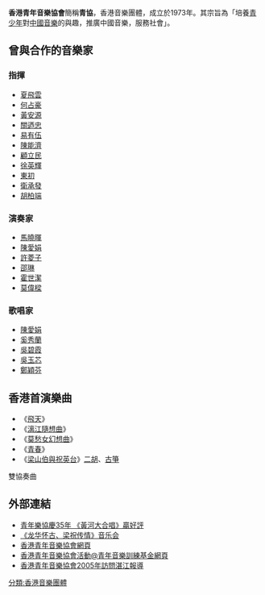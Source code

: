 {{Distinguish|香港青年協會}}

'''香港青年音樂協會'''簡稱'''青協'''，香港音樂團體，成立於1973年。其宗旨為「培養[[青少年|青少年]]對[[中國音樂|中國音樂]]的與趣，推廣中國音樂，服務社會」。

== 曾與合作的音樂家 ==
=== 指揮 ===
* [[夏飛雲|夏飛雲]]
* [[何占豪|何占豪]]
* [[黃安源|黃安源]]
* [[關迺忠|關迺忠]]
* [[易有伍|易有伍]]
* [[陳能濟|陳能濟]]
* [[顧立民|顧立民]]
* [[徐英輝|徐英輝]]
* [[東初|東初]]
* [[衛承發|衛承發]]
* [[胡柏端|胡柏端]]

=== 演奏家 ===
* [[馬曉暉|馬曉暉]]
* [[陳愛娟|陳愛娟]]
* [[許菱子|許菱子]]
* [[邵琳|邵琳]]
* [[霍世潔|霍世潔]]
* [[莫偉樑|莫偉樑]]

=== 歌唱家 ===
* [[陳愛娟|陳愛娟]]
* [[奚秀蘭|奚秀蘭]]
* [[吳碧霞|吳碧霞]]
* [[吳玉芯|吳玉芯]]
* [[鄭穎芬|鄭穎芬]]

== 香港首演樂曲 ==
* 《[[飛天_(樂曲)|飛天]]》
* 《[[漓江隨想曲|漓江隨想曲]]》
* 《[[莫愁女幻想曲|莫愁女幻想曲]]》
* 《[[青春_(樂曲)|青春]]》
* 《[[梁山伯與祝英台|梁山伯與祝英台]]》[[二胡|二胡]]、[[古箏|古箏]]
雙協奏曲

== 外部連結 ==
* [https://web.archive.org/web/20160304115840/http://www.prdculture.org/show_article.php?BAS_ID=5365 青年樂協慶35年 《黃河大合唱》贏好評]
* [https://web.archive.org/web/20140714140109/http://www.chineendirect.com/china/event/7396.html 《龙华怀古、梁祝传情》音乐会]
* [https://web.archive.org/web/20141217140839/http://hkyms.hk/ 香港青年音樂協會網頁]
* [http://www.hkmoy.com/homes/search?cx=005245431068341868416%3Addbsrx8oirm&cof=FORID%3A11&ie=UTF-8&q=%E9%A6%99%E6%B8%AF%E9%9D%92%E5%B9%B4%E9%9F%B3%E6%A8%82%E5%8D%94%E6%9C%83&sa.x=9&sa.y=18/ 香港青年音樂協會活動@青年音樂訓練基金網頁]
* [http://zjphoto.yinsha.com/file/200503/2005032709490381.htm/ 香港青年音樂協會2005年訪問湛江報導]{{dead link|date=2018年5月 |bot=InternetArchiveBot |fix-attempted=yes }}

[[分類:香港音樂團體|分類:香港音樂團體]]